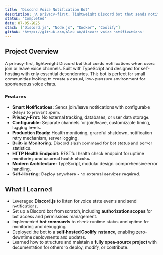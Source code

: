 ```yaml
---
title: 'Discord Voice Notification Bot'
description: 'A privacy-first, lightweight Discord bot that sends notifications when users join or leave voice channels.'
status: 'Completed'
date: 07-05-2025
stack: ["Discord.js", "Node.js", "Docker", "Coolify"]
github: 'https://github.com/Alex-AK/discord-voice-notifications'
---
```


## Project Overview

A privacy-first, lightweight Discord bot that sends notifications when users join or leave voice channels. Built with TypeScript and designed for self-hosting with only essential dependencies. This bot is perfect for small communities looking to create a casual, low-pressure environment for spontaneous voice chats.

### Features

- **Smart Notifications:** Sends join/leave notifications with configurable delays to prevent spam.
- **Privacy-First:** No external tracking, databases, or user data storage.
- **Configurable:** Separate channels for join/leave, customizable timing, logging levels.
- **Production Ready:** Health monitoring, graceful shutdown, notification retry mechanism, server logging.
- **Built-in Monitoring:** Discord slash command for bot status and server statistics.
- **HTTP Health Endpoint:** RESTful health check endpoint for uptime monitoring and external health checks.
- **Modern Architecture:** TypeScript, modular design, comprehensive error handling.
- **Self-Hosting:** Deploy anywhere - no external services required.

## What I Learned

- Leveraged **Discord.js** to listen for voice state events and send notifications.
- Set up a Discord bot from scratch, including **authorization scopes** for bot access and permissions management.
- Implemented **bot commands** to check runtime status and uptime for monitoring and debugging.
- Deployed the bot to a **self-hosted Coolify instance**, enabling zero-downtime deployments and updates.
- Learned how to structure and maintain a **fully open-source project** with documentation for others to deploy, modify, or contribute.

